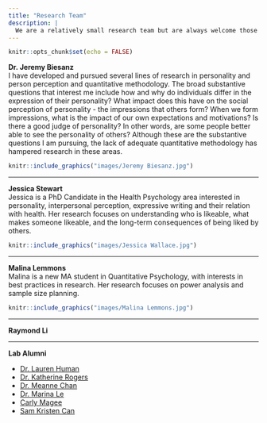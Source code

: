 ```yaml
---
title: "Research Team"
description: |
  We are a relatively small research team but are always welcome those who are interested in personality, person perception, and/or quantitative methods.
---
```


```r
knitr::opts_chunk$set(echo = FALSE)
```


**Dr. Jeremy Biesanz**\
I have developed and pursued several lines of research in personality and person perception and quantitative methodology. The broad substantive questions that interest me include how and why do individuals differ in the expression of their personality? What impact does this have on the social perception of personality - the impressions that others form? When we form impressions, what is the impact of our own expectations and motivations? Is there a good judge of personality? In other words, are some people better able to see the personality of others? Although these are the substantive questions I am pursuing, the lack of adequate quantitative methodology has hampered research in these areas.

<aside>
```r
knitr::include_graphics("images/Jeremy Biesanz.jpg")
```
</aside>

--------

**Jessica Stewart**\
Jessica is a PhD Candidate in the Health Psychology area interested in personality, interpersonal perception, expressive writing and their relation with health. Her research focuses on understanding who is likeable, what makes someone likeable, and the long-term consequences of being liked by others. 

<aside>
```r
knitr::include_graphics("images/Jessica Wallace.jpg")
```
</aside>

--------

**Malina Lemmons**\
Malina is a new MA student in Quantitative Psychology, with interests in best practices in research. Her research focuses on power analysis and sample size planning. 


<aside>
```r
knitr::include_graphics("images/Malina Lemmons.jpg")
```
</aside>


--------

**Raymond Li**

--------

**Lab Alumni**

+ [Dr. Lauren Human](https://laurenhuman.com/)
+ [Dr. Katherine Rogers](https://www.zillow.com/research/about-us/kate-rogers/)
+ [Dr. Meanne Chan](https://www.ln.edu.hk/wjlccprc/professor-meanne-chan)
+ [Dr. Marina Le](https://www.psychologists.bc.ca/user/38128)
+ [Carly Magee](https://socialexposome.ubc.ca/people/trainees/carly-magee)
+ [Sam Kristen Can](https://ca.linkedin.com/in/samkristencan?original_referer=https%3A%2F%2Fwww.google.com%2F)


